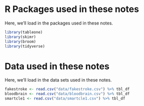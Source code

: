 # R Packages used in these notes {-}

Here, we'll load in the packages used in these notes.

```r
library(tableone)
library(skimr)
library(broom)
library(tidyverse)
```

# Data used in these notes {-}

Here, we'll load in the data sets used in these notes.

```r
fakestroke <- read.csv("data/fakestroke.csv") %>% tbl_df
bloodbrain <- read.csv("data/bloodbrain.csv") %>% tbl_df
smartcle1 <- read.csv("data/smartcle1.csv") %>% tbl_df
```
